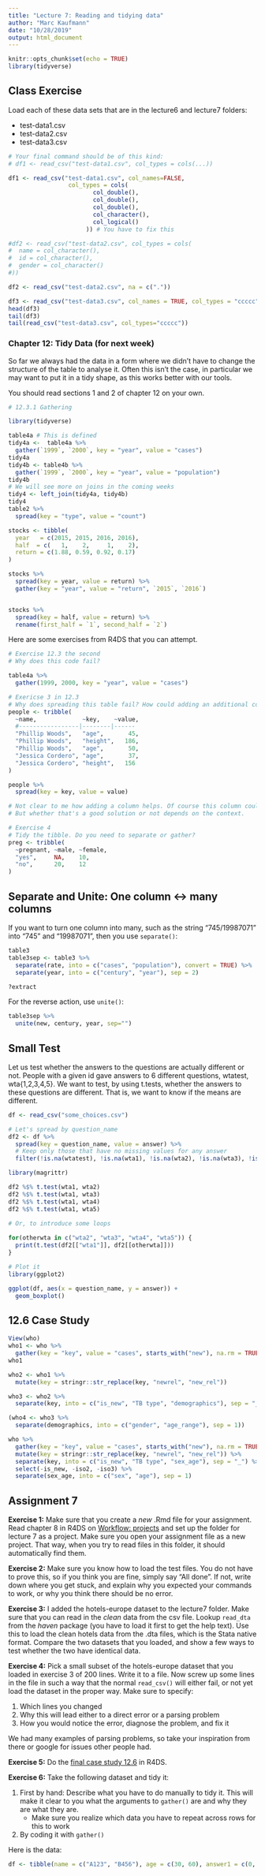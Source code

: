 ```yaml
---
title: "Lecture 7: Reading and tidying data"
author: "Marc Kaufmann"
date: "10/28/2019"
output: html_document
---
```


```r
knitr::opts_chunk$set(echo = TRUE)
library(tidyverse)
```

## Class Exercise

Load each of these data sets that are in the lecture6 and lecture7 folders:

- test-data1.csv
- test-data2.csv
- test-data3.csv

```r
# Your final command should be of this kind:
# df1 <- read_csv("test-data1.csv", col_types = cols(...))

df1 <- read_csv("test-data1.csv", col_names=FALSE, 
                 col_types = cols(
                        col_double(),
                        col_double(),
                        col_double(),
                        col_character(),
                        col_logical()
                      )) # You have to fix this

#df2 <- read_csv("test-data2.csv", col_types = cols(
#  name = col_character(),
#  id = col_character(),
#  gender = col_character()
#))

df2 <- read_csv("test-data2.csv", na = c("."))

df3 <- read_csv("test-data3.csv", col_names = TRUE, col_types = "ccccc")
head(df3)
tail(df3)
tail(read_csv("test-data3.csv", col_types="ccccc"))
```

### Chapter 12: Tidy Data (for next week)

So far we always had the data in a form where we didn't have to change the structure of the table to analyse it. Often this isn't the case, in particular we may want to put it in a tidy shape, as this works better with our tools.

You should read sections 1 and 2 of chapter 12 on your own.

```r
# 12.3.1 Gathering

library(tidyverse)

table4a # This is defined 
tidy4a <-  table4a %>%
  gather(`1999`, `2000`, key = "year", value = "cases")
tidy4a
tidy4b <- table4b %>%
  gather(`1999`, `2000`, key = "year", value = "population")
tidy4b
# We will see more on joins in the coming weeks
tidy4 <- left_join(tidy4a, tidy4b)
tidy4
table2 %>% 
  spread(key = "type", value = "count")

stocks <- tibble(
  year   = c(2015, 2015, 2016, 2016),
  half  = c(   1,    2,     1,    2),
  return = c(1.88, 0.59, 0.92, 0.17)
)

stocks %>%
  spread(key = year, value = return) %>%
  gather(key = "year", value = "return", `2015`, `2016`)


stocks %>%
  spread(key = half, value = return) %>%
  rename(first_half = `1`, second_half = `2`)

```

Here are some exercises from R4DS that you can attempt.

```r
# Exercise 12.3 the second
# Why does this code fail?

table4a %>% 
  gather(1999, 2000, key = "year", value = "cases")

# Exericse 3 in 12.3
# Why does spreading this table fail? How could adding an additional column help?
people <- tribble(
  ~name,             ~key,    ~value,
  #-----------------|--------|------
  "Phillip Woods",   "age",       45,
  "Phillip Woods",   "height",   186,
  "Phillip Woods",   "age",       50,
  "Jessica Cordero", "age",       37,
  "Jessica Cordero", "height",   156
)

people %>%
  spread(key = key, value = value)

# Not clear to me how adding a column helps. Of course this column could contain 'age1' and 'age2'.
# But whether that's a good solution or not depends on the context.

# Exercise 4 
# Tidy the tibble. Do you need to separate or gather?
preg <- tribble(
  ~pregnant, ~male, ~female,
  "yes",     NA,    10,
  "no",      20,    12
)
```

## Separate and Unite: One column <-> many columns

If you want to turn one column into many, such as the string "745/19987071" into "745" and "19987071", then you use `separate()`:

```r
table3
table3sep <- table3 %>%
  separate(rate, into = c("cases", "population"), convert = TRUE) %>%
  separate(year, into = c("century", "year"), sep = 2)

?extract
```

For the reverse action, use `unite()`:

```r
table3sep %>%
  unite(new, century, year, sep="")

```

## Small Test 

Let us test whether the answers to the questions are actually different or not. People with a given id gave answers to 6 different questions, wtatest, wta{1,2,3,4,5}. We want to test, by using t.tests, whether the answers to these questions are different. That is, we want to know if the means are different.

```r
df <- read_csv("some_choices.csv")

# Let's spread by question_name
df2 <- df %>%
  spread(key = question_name, value = answer) %>%
  # Keep only those that have no missing values for any answer
  filter(!is.na(wtatest), !is.na(wta1), !is.na(wta2), !is.na(wta3), !is.na(wta4), !is.na(wta5))

library(magrittr)

df2 %$% t.test(wta1, wta2)  
df2 %$% t.test(wta1, wta3)  
df2 %$% t.test(wta1, wta4)  
df2 %$% t.test(wta1, wta5)  
  
# Or, to introduce some loops

for(otherwta in c("wta2", "wta3", "wta4", "wta5")) {
  print(t.test(df2[["wta1"]], df2[[otherwta]]))
}

# Plot it
library(ggplot2)

ggplot(df, aes(x = question_name, y = answer)) +
  geom_boxplot()

```

## 12.6 Case Study

```r
View(who)
who1 <- who %>%
  gather(key = "key", value = "cases", starts_with("new"), na.rm = TRUE)
who1

who2 <- who1 %>%
  mutate(key = stringr::str_replace(key, "newrel", "new_rel"))

who3 <- who2 %>%
  separate(key, into = c("is_new", "TB type", "demographics"), sep = "_")

(who4 <- who3 %>%
  separate(demographics, into = c("gender", "age_range"), sep = 1))

who %>%
  gather(key = "key", value = "cases", starts_with("new"), na.rm = TRUE) %>%
  mutate(key = stringr::str_replace(key, "newrel", "new_rel")) %>%
  separate(key, into = c("is_new", "TB type", "sex_age"), sep = "_") %>%
  select(-is_new, -iso2, -iso3) %>%
  separate(sex_age, into = c("sex", "age"), sep = 1)
```


## Assignment 7

**Exercise 1:** Make sure that you create a *new* .Rmd file for your assignment. Read chapter 8 in R4DS on [Workflow: projects](https://r4ds.had.co.nz/workflow-projects.html) and set up the folder for lecture 7 as a project. Make sure you open your assignment file as a new project. That way, when you try to read files in this folder, it should automatically find them.

**Exercise 2:** Make sure you know how to load the test files. You do not have to prove this, so if you think you are fine, simply say "All done". If not, write down where you get stuck, and explain why you expected your commands to work, or why you think there should be no error.

**Exercise 3:** I added the hotels-europe dataset to the lecture7 folder. Make sure that you can read in the *clean* data from the csv file. Lookup `read_dta` from the *haven* package (you have to load it first to get the help text). Use this to load the clean hotels data from the .dta files, which is the Stata native format. Compare the two datasets that you loaded, and show a few ways to test whether the two have identical data.

**Exercise 4:** Pick a small subset of the hotels-europe dataset that you loaded in exercise 3 of 200 lines. Write it to a file. Now screw up some lines in the file in such a way that the normal `read_csv()` will either fail, or not yet load the dataset in the proper way. Make sure to specify:

1. Which lines you changed
2. Why this will lead either to a direct error or a parsing problem
3. How you would notice the error, diagnose the problem, and fix it

We had many examples of parsing problems, so take your inspiration from there or google for issues other people had.

**Exercise 5:** Do the [final case study 12.6](https://r4ds.had.co.nz/tidy-data.html#case-study) in R4DS.

**Exercise 6:** Take the following dataset and tidy it:

1. First by hand: Describe what you have to do manually to tidy it. This will make it clear to you what the arguments to `gather()` are and why they are what they are.
    - Make sure you realize which data you have to repeat across rows for this to work
2. By coding it with `gather()`

Here is the data:

```r
df <- tibble(name = c("A123", "B456"), age = c(30, 60), answer1 = c(0, 1), answer2 = c(1,1), answer3 = c(1,0), answer4 = c(0,0))
```
